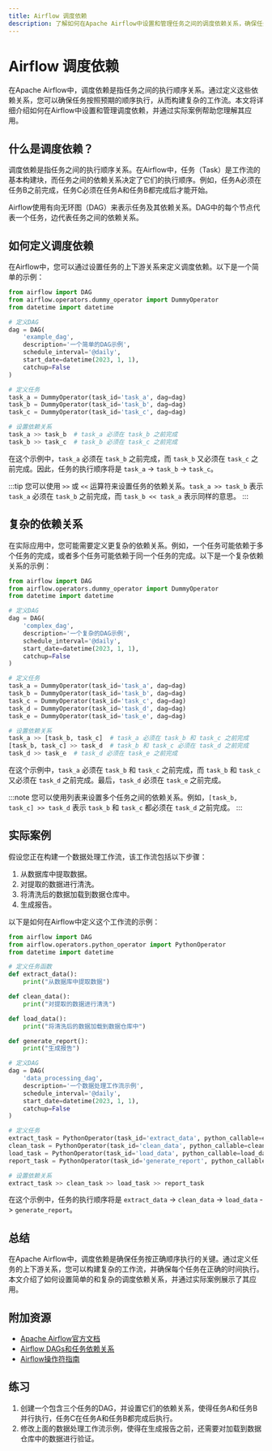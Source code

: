 ```yaml
---
title: Airflow 调度依赖
description: 了解如何在Apache Airflow中设置和管理任务之间的调度依赖关系，确保任务按正确的顺序执行。
---
```


# Airflow 调度依赖

在Apache Airflow中，调度依赖是指任务之间的执行顺序关系。通过定义这些依赖关系，您可以确保任务按照预期的顺序执行，从而构建复杂的工作流。本文将详细介绍如何在Airflow中设置和管理调度依赖，并通过实际案例帮助您理解其应用。

## 什么是调度依赖？

调度依赖是指任务之间的执行顺序关系。在Airflow中，任务（Task）是工作流的基本构建块，而任务之间的依赖关系决定了它们的执行顺序。例如，任务A必须在任务B之前完成，任务C必须在任务A和任务B都完成后才能开始。

Airflow使用有向无环图（DAG）来表示任务及其依赖关系。DAG中的每个节点代表一个任务，边代表任务之间的依赖关系。

## 如何定义调度依赖

在Airflow中，您可以通过设置任务的上下游关系来定义调度依赖。以下是一个简单的示例：

```python
from airflow import DAG
from airflow.operators.dummy_operator import DummyOperator
from datetime import datetime

# 定义DAG
dag = DAG(
    'example_dag',
    description='一个简单的DAG示例',
    schedule_interval='@daily',
    start_date=datetime(2023, 1, 1),
    catchup=False
)

# 定义任务
task_a = DummyOperator(task_id='task_a', dag=dag)
task_b = DummyOperator(task_id='task_b', dag=dag)
task_c = DummyOperator(task_id='task_c', dag=dag)

# 设置依赖关系
task_a >> task_b  # task_a 必须在 task_b 之前完成
task_b >> task_c  # task_b 必须在 task_c 之前完成
```

在这个示例中，`task_a` 必须在 `task_b` 之前完成，而 `task_b` 又必须在 `task_c` 之前完成。因此，任务的执行顺序将是 `task_a` -> `task_b` -> `task_c`。

:::tip
您可以使用 `>>` 或 `<<` 运算符来设置任务的依赖关系。`task_a >> task_b` 表示 `task_a` 必须在 `task_b` 之前完成，而 `task_b << task_a` 表示同样的意思。
:::

## 复杂的依赖关系

在实际应用中，您可能需要定义更复杂的依赖关系。例如，一个任务可能依赖于多个任务的完成，或者多个任务可能依赖于同一个任务的完成。以下是一个复杂依赖关系的示例：

```python
from airflow import DAG
from airflow.operators.dummy_operator import DummyOperator
from datetime import datetime

# 定义DAG
dag = DAG(
    'complex_dag',
    description='一个复杂的DAG示例',
    schedule_interval='@daily',
    start_date=datetime(2023, 1, 1),
    catchup=False
)

# 定义任务
task_a = DummyOperator(task_id='task_a', dag=dag)
task_b = DummyOperator(task_id='task_b', dag=dag)
task_c = DummyOperator(task_id='task_c', dag=dag)
task_d = DummyOperator(task_id='task_d', dag=dag)
task_e = DummyOperator(task_id='task_e', dag=dag)

# 设置依赖关系
task_a >> [task_b, task_c]  # task_a 必须在 task_b 和 task_c 之前完成
[task_b, task_c] >> task_d  # task_b 和 task_c 必须在 task_d 之前完成
task_d >> task_e  # task_d 必须在 task_e 之前完成
```

在这个示例中，`task_a` 必须在 `task_b` 和 `task_c` 之前完成，而 `task_b` 和 `task_c` 又必须在 `task_d` 之前完成。最后，`task_d` 必须在 `task_e` 之前完成。

:::note
您可以使用列表来设置多个任务之间的依赖关系。例如，`[task_b, task_c] >> task_d` 表示 `task_b` 和 `task_c` 都必须在 `task_d` 之前完成。
:::

## 实际案例

假设您正在构建一个数据处理工作流，该工作流包括以下步骤：

1. 从数据库中提取数据。
2. 对提取的数据进行清洗。
3. 将清洗后的数据加载到数据仓库中。
4. 生成报告。

以下是如何在Airflow中定义这个工作流的示例：

```python
from airflow import DAG
from airflow.operators.python_operator import PythonOperator
from datetime import datetime

# 定义任务函数
def extract_data():
    print("从数据库中提取数据")

def clean_data():
    print("对提取的数据进行清洗")

def load_data():
    print("将清洗后的数据加载到数据仓库中")

def generate_report():
    print("生成报告")

# 定义DAG
dag = DAG(
    'data_processing_dag',
    description='一个数据处理工作流示例',
    schedule_interval='@daily',
    start_date=datetime(2023, 1, 1),
    catchup=False
)

# 定义任务
extract_task = PythonOperator(task_id='extract_data', python_callable=extract_data, dag=dag)
clean_task = PythonOperator(task_id='clean_data', python_callable=clean_data, dag=dag)
load_task = PythonOperator(task_id='load_data', python_callable=load_data, dag=dag)
report_task = PythonOperator(task_id='generate_report', python_callable=generate_report, dag=dag)

# 设置依赖关系
extract_task >> clean_task >> load_task >> report_task
```

在这个示例中，任务的执行顺序将是 `extract_data` -> `clean_data` -> `load_data` -> `generate_report`。

## 总结

在Apache Airflow中，调度依赖是确保任务按正确顺序执行的关键。通过定义任务的上下游关系，您可以构建复杂的工作流，并确保每个任务在正确的时间执行。本文介绍了如何设置简单的和复杂的调度依赖关系，并通过实际案例展示了其应用。

## 附加资源

- [Apache Airflow官方文档](https://airflow.apache.org/docs/)
- [Airflow DAGs和任务依赖关系](https://airflow.apache.org/docs/apache-airflow/stable/concepts/dags.html)
- [Airflow操作符指南](https://airflow.apache.org/docs/apache-airflow/stable/howto/operator/index.html)

## 练习

1. 创建一个包含三个任务的DAG，并设置它们的依赖关系，使得任务A和任务B并行执行，任务C在任务A和任务B都完成后执行。
2. 修改上面的数据处理工作流示例，使得在生成报告之前，还需要对加载到数据仓库中的数据进行验证。